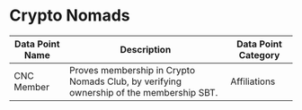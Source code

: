 
# Crypto Nomads


| Data Point Name | Description | Data Point Category |
|-----------------|-------------|---------------------|
| CNC Member | Proves membership in Crypto Nomads Club, by verifying ownership of the membership SBT. | <span className="badge badge--primary">Affiliations</span> |

